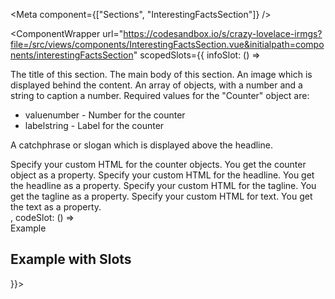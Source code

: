 
<Meta
  component={["Sections", "InterestingFactsSection"]}
/>

<ComponentWrapper url="https://codesandbox.io/s/crazy-lovelace-irmgs?file=/src/views/components/InterestingFactsSection.vue&initialpath=components/interestingFactsSection" scopedSlots={{
infoSlot: () => <div>
<PropsTable>
  <PropsTableRow value="headline" type="String" required>
    The title of this section.
  </PropsTableRow>
  <PropsTableRow value="text" type="String" required>
    The main body of this section.
  </PropsTableRow>
  <PropsTableRow value="backgroundImage" type="ImageRef" optional>
    An image which is displayed behind the content.
  </PropsTableRow>
  <PropsTableRow value="counters" type="Counter[]">
    An array of objects, with a number and a string to caption a number. Required values for the "Counter" object are:
    <ul>
      <li><span class="code">value</span>number - Number for the counter</li>
      <li><span class="code">label</span>string - Label for the counter</li>
    </ul>
  </PropsTableRow>
  <PropsTableRow value="tagline" type="String">
    A catchphrase or slogan which is displayed above the headline.
  </PropsTableRow>
</PropsTable>

<SlotsTable>
  <SlotsTableRow value="counter" prop="counter">
    Specify your custom HTML for the counter objects. You get the counter object as a property.
  </SlotsTableRow>
  <SlotsTableRow value="headline" prop="string">
  Specify your custom HTML for the headline. You get the headline as a property.
  </SlotsTableRow>
  <SlotsTableRow value="tagline" prop="string">
    Specify your custom HTML for the tagline. You get the tagline as a property.  
  </SlotsTableRow>
  <SlotsTableRow value="text" prop="string">
    Specify your custom HTML for text. You get the text as a property.
  </SlotsTableRow>
</SlotsTable>
</div>,
codeSlot: () => <div><Headline as="h3" size="md" weight="light">
          Example
        </Headline>
<ExampleLoader example="Sections/InterestingFactsSection.tsx" />

<br />

## Example with Slots

<ExampleLoader example="Sections/InterestingFactsSection.slots.tsx" />
</div>}}></ComponentWrapper>
